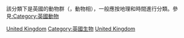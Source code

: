 {{Catnav|頁面分類|各種主題的頁面分類|按國家分類|各國生物|各國動物}}
{{Commons category|Fauna of the United Kingdom}}
該分類下是英國的動物群（{{lang-en|Fauna}}，動物相），一般應按地理和時間進行分類。參見[[:Category:英國動物|:Category:英國動物]]

[[Category:各國動物|United Kingdom]]
[[Category:英國生物|Category:英國生物]]
[[Category:歐洲動物|United Kingdom]]